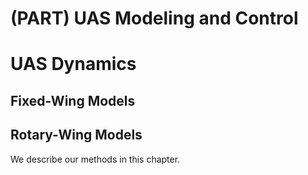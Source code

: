 # (PART) UAS Modeling and Control {-}

# UAS Dynamics

## Fixed-Wing Models

## Rotary-Wing Models

We describe our methods in this chapter.
